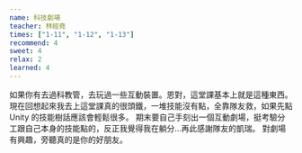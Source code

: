 ```yaml
---
name: 科技劇場
teacher: 林經堯
times: ["1-11", "1-12", "1-13"]
recommend: 4
sweet: 4
relax: 2
learned: 4
---
```

如果你有去過科教管，去玩過一些互動裝置。恩對，這堂課基本上就是這種東西。
現在回想起來我去上這堂課真的很頭鐵，一堆技能沒有點，全靠隊友救，如果先點 Unity 的技能樹話應該會輕鬆很多。
期末要自己手刻出一個互動劇場，挺考驗分工跟自己本身的技能點的，反正我覺得我在躺分...再此感謝隊友的凱瑞。
對劇場有興趣，旁聽真的是你的好朋友。